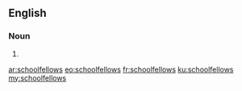==English==

===Noun===
{{head|en|plural}}

# {{plural of|schoolfellow|lang=en|nocat=1}}

[[ar:schoolfellows]]
[[eo:schoolfellows]]
[[fr:schoolfellows]]
[[ku:schoolfellows]]
[[my:schoolfellows]]
